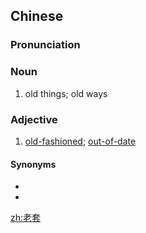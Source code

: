==Chinese==
{{zh-forms}}

===Pronunciation===
{{zh-pron
|m=lǎotào
|c=lou5 tou3-2
|cat=n,a
}}

===Noun===
{{zh-noun}}

# {{lb|zh|pejorative}} old things; old ways

===Adjective===
{{zh-adj}}

# {{lb|zh|pejorative}} [[old-fashioned]]; [[out-of-date]]

====Synonyms====
* {{zh-l|老套子}}
* {{zh-l|老一套}}

[[zh:老套]]